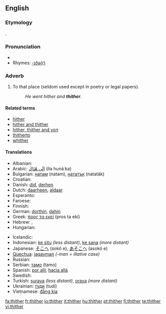 ==English==

===Etymology===
{{OE.}} {{term|þider}}.

===Pronunciation===
*{{audio|en-us-thither.ogg|Audio (US)}}
*Rhymes: [[Rhymes:English:-ɪðə(r)|-ɪðə(r)]]

===Adverb===
{{en-adv|-}}

# {{archaic}} To that place (seldom used except in poetry or legal papers).
#: ''He went hither and '''thither'''.''

====Related terms====
* [[hither]]
* [[hither and thither]]
* [[hither, thither and yon]]
* [[thitherto]]
* [[whither]]

====Translations====
{{trans-top| to that place }}
* Albanian: {{t+|sq|andej|xs=Albanian}}
* Arabic: ‎[[الى هناك|إلَى هُنَاكَ]] (íla hunáːka)
* Bulgarian: [[натам]] (natam), [[нататък]] (natatäk)
* Croatian: {{t-|hr|tamo}}
* Danish: [[did#Danish|did]], [[derhen]]
* Dutch: [[daarheen]], [[aldaar]]
* Esperanto: {{t-|eo|tien|xs=Esperanto}}
* Faroese: {{t-|fo|hagar|xs=Faroese}}
* Finnish: {{t+|fi|sinne}}
* German: [[dorthin]], [[dahin]]
* Greek: [[προς τα εκεί]] (pros ta ekí)
* Hebrew: {{t|he|שמה|tr=sháma|sc=Hebr}}, {{t|he|‎לשם|tr=l'shám|sc=Hebr}}
* Hungarian: {{t+|hu|oda}}
{{trans-mid}}
* Icelandic: {{t+|is|þangað}}
* Indonesian: [[ke situ]] ''(less distant)'', [[ke sana]] ''(more distant)''
* Japanese: [[そこへ]] (sokó e), [[あそこへ]] (asokó e)
* [[Quechua]]: [[jaqayman]] ''(-man = illative case)''
* Russian: {{t+|ru|туда|tr=tudá|sc=Cyrl}}
* Serbian: [[тамо]] (tamo)
* Spanish: [[por allí]], [[hacia allá]]
* Swedish: {{t+|sv|dit}}
* Turkish: [[şuraya]] ''(less distant)'', [[oraya]] ''(more distant)''
* Ukrainian: [[туди]] (tudi)
* Vietnamese: [[đằng kia]]
{{trans-bottom}}

[[fa:thither]]
[[fr:thither]]
[[io:thither]]
[[it:thither]]
[[hu:thither]]
[[pt:thither]]
[[fi:thither]]
[[te:thither]]
[[vi:thither]]